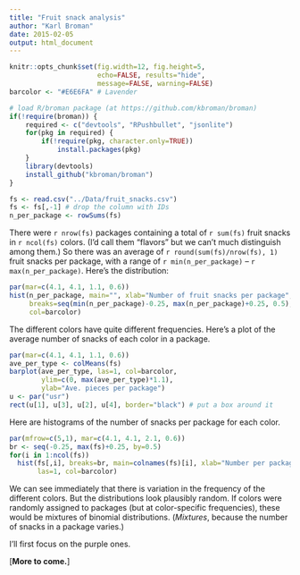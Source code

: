 ```yaml
---
title: "Fruit snack analysis"
author: "Karl Broman"
date: 2015-02-05
output: html_document
---
```


```r
knitr::opts_chunk$set(fig.width=12, fig.height=5,
                      echo=FALSE, results="hide",
                      message=FALSE, warning=FALSE)
barcolor <- "#E6E6FA" # Lavender
```

```r
# load R/broman package (at https://github.com/kbroman/broman)
if(!require(broman)) {
    required <- c("devtools", "RPushbullet", "jsonlite")
    for(pkg in required) {
        if(!require(pkg, character.only=TRUE))
            install.packages(pkg)
    }
    library(devtools)
    install_github("kbroman/broman")
}
```

```r
fs <- read.csv("../Data/fruit_snacks.csv")
fs <- fs[,-1] # drop the column with IDs
n_per_package <- rowSums(fs)
```

There were `r nrow(fs)` packages containing a total of `r sum(fs)`
fruit snacks in `r ncol(fs)` colors. (I'd call them "flavors" but we
can't much distinguish among them.) So there was an average of
`r round(sum(fs)/nrow(fs), 1)` fruit snacks per package, with a range of
`r min(n_per_package)` &ndash; `r max(n_per_package)`.  Here's the
distribution:

```r
par(mar=c(4.1, 4.1, 1.1, 0.6))
hist(n_per_package, main="", xlab="Number of fruit snacks per package", las=1,
     breaks=seq(min(n_per_package)-0.25, max(n_per_package)+0.25, 0.5),
     col=barcolor)
```

The different colors have quite different frequencies. Here's a plot
of the average number of snacks of each color in a package.

```r
par(mar=c(4.1, 4.1, 1.1, 0.6))
ave_per_type <- colMeans(fs)
barplot(ave_per_type, las=1, col=barcolor,
        ylim=c(0, max(ave_per_type)*1.1),
        ylab="Ave. pieces per package")
u <- par("usr")
rect(u[1], u[3], u[2], u[4], border="black") # put a box around it
```

Here are histograms of the number of snacks per package for each color.

```r
par(mfrow=c(5,1), mar=c(4.1, 4.1, 2.1, 0.6))
br <- seq(-0.25, max(fs)+0.25, by=0.5)
for(i in 1:ncol(fs))
  hist(fs[,i], breaks=br, main=colnames(fs)[i], xlab="Number per package",
       las=1, col=barcolor)
```

We can see immediately that there is variation in the frequency of the
different colors.  But the distributions look plausibly random. If
colors were randomly assigned to packages (but at color-specific
frequencies), these would be mixtures of binomial
distributions. (_Mixtures_, because the number of snacks in a package
varies.)

I'll first focus on the purple ones.

[**More to come.**]
